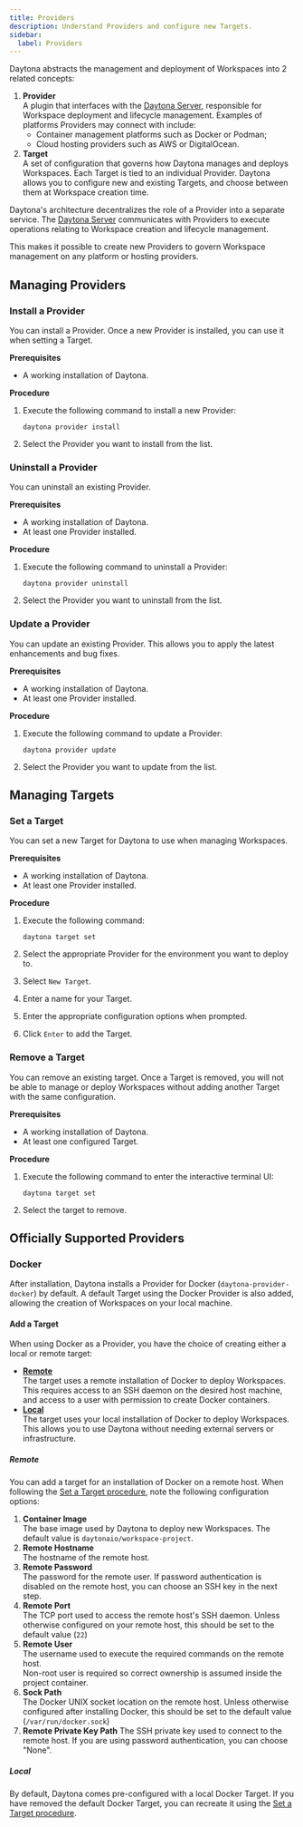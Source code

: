 ```yaml
---
title: Providers
description: Understand Providers and configure new Targets.
sidebar:
  label: Providers
---
```



Daytona abstracts the management and deployment of Workspaces into 2 related concepts:

1. **Provider**  
    A plugin that interfaces with the [Daytona Server](../usage/server), responsible for Workspace deployment and lifecycle management.
    Examples of platforms Providers may connect with include:
    - Container management platforms such as Docker or Podman;
    - Cloud hosting providers such as AWS or DigitalOcean.
2. **Target**  
    A set of configuration that governs how Daytona manages and deploys Workspaces.
    Each Target is tied to an individual Provider.
    Daytona allows you to configure new and existing Targets, and choose between them at Workspace creation time.

Daytona's architecture decentralizes the role of a Provider into a separate service.
The [Daytona Server](/reference/server) communicates with Providers to execute operations relating to Workspace creation and lifecycle management.

This makes it possible to create new Providers to govern Workspace management on any platform or hosting providers.

## Managing Providers

### Install a Provider

You can install a Provider.
Once a new Provider is installed, you can use it when setting a Target.

**Prerequisites**

- A working installation of Daytona.

**Procedure**

1. Execute the following command to install a new Provider:

    ```shell
    daytona provider install
    ```

2. Select the Provider you want to install from the list.

### Uninstall a Provider

You can uninstall an existing Provider.

**Prerequisites**

- A working installation of Daytona.
- At least one Provider installed.

**Procedure**

1. Execute the following command to uninstall a Provider:

    ```shell
    daytona provider uninstall
    ```

2. Select the Provider you want to uninstall from the list.

### Update a Provider

You can update an existing Provider.
This allows you to apply the latest enhancements and bug fixes.

**Prerequisites**

- A working installation of Daytona.
- At least one Provider installed.

**Procedure**

1. Execute the following command to update a Provider:

    ```shell
    daytona provider update
    ```

2. Select the Provider you want to update from the list.

## Managing Targets

### Set a Target

You can set a new Target for Daytona to use when managing Workspaces.

**Prerequisites**

- A working installation of Daytona.
- At least one Provider installed.

**Procedure**

1. Execute the following command:

    ```shell
    daytona target set
    ```

2. Select the appropriate Provider for the environment you want to deploy to.
3. Select `New Target`.
4. Enter a name for your Target.
5. Enter the appropriate configuration options when prompted.
6. Click `Enter` to add the Target.

### Remove a Target

You can remove an existing target.
Once a Target is removed, you will not be able to manage or deploy Workspaces without adding another Target with the same configuration.

**Prerequisites**

- A working installation of Daytona.
- At least one configured Target.

**Procedure**

1. Execute the following command to enter the interactive terminal UI:

    ```shell
    daytona target set
    ```

2. Select the target to remove.

## Officially Supported Providers

### Docker

After installation, Daytona installs a Provider for Docker (`daytona-provider-docker`) by default.
A default Target using the Docker Provider is also added, allowing the creation of Workspaces on your local machine.

#### Add a Target

When using Docker as a Provider, you have the choice of creating either a local or remote target:

- **[Remote](#remote)**  
  The target uses a remote installation of Docker to deploy Workspaces.
  This requires access to an SSH daemon on the desired host machine, and access to a user with permission to create Docker containers.
- **[Local](#local)**  
  The target uses your local installation of Docker to deploy Workspaces.
  This allows you to use Daytona without needing external servers or infrastructure.

##### Remote

You can add a target for an installation of Docker on a remote host.
When following the [Set a Target procedure](#set-a-target), note the following configuration options:

1. **Container Image**  
    The base image used by Daytona to deploy new Workspaces.
    The default value is `daytonaio/workspace-project`.
2. **Remote Hostname**  
    The hostname of the remote host.
3. **Remote Password**  
    The password for the remote user.
    If password authentication is disabled on the remote host, you can choose an SSH key in the next step.
4. **Remote Port**  
    The TCP port used to access the remote host's SSH daemon.
    Unless otherwise configured on your remote host, this should be set to the default value (`22`)
5. **Remote User**  
     The username used to execute the required commands on the remote host.
    <Aside type="caution">
      Non-root user is required so correct ownership is assumed inside the
      project container.
    </Aside>
6. **Sock Path**  
    The Docker UNIX socket location on the remote host.
    Unless otherwise configured after installing Docker, this should be set to the default value (`/var/run/docker.sock`)
7. **Remote Private Key Path**
    The SSH private key used to connect to the remote host.
    If you are using password authentication, you can choose "None".

##### Local

By default, Daytona comes pre-configured with a local Docker Target.
If you have removed the default Docker Target, you can recreate it using the [Set a Target procedure](#set-a-target).
